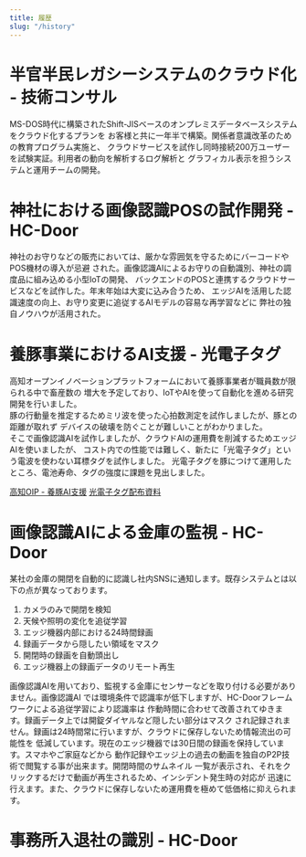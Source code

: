 ```yaml
---
title: 履歴
slug: "/history"
---
```


# 半官半民レガシーシステムのクラウド化 - 技術コンサル
MS-DOS時代に構築されたShift-JISベースのオンプレミスデータベースシステムをクラウド化するプランを
お客様と共に一年半で構築。関係者意識改革のための教育プログラム実施と、
クラウドサービスを試作し同時接続200万ユーザーを試験実証。利用者の動向を解析するログ解析と
グラフィカル表示を担うシステムと運用チームの開発。

# 神社における画像認識POSの試作開発 - HC-Door
神社のお守りなどの販売においては、厳かな雰囲気を守るためにバーコードやPOS機材の導入が忌避
された。画像認識AIによるお守りの自動識別、神社の調度品に組み込める小型IoTの開発、
バックエンドのPOSと連携するクラウドサービスなどを試作した。年末年始は大変に込み合うため、
エッジAIを活用した認識速度の向上、お守り変更に追従するAIモデルの容易な再学習などに
弊社の独自ノウハウが活用された。

# 養豚事業におけるAI支援 - 光電子タグ
高知オープンイノベーションプラットフォームにおいて養豚事業者が職員数が限られる中で畜産数の
増大を予定しており、IoTやAIを使って自動化を進める研究開発を行いました。    
豚の行動量を推定するためミリ波を使った心拍数測定を試作しましたが、豚との距離が取れず
デバイスの破壊を防ぐことが難しいことがわかりました。  
そこで画像認識AIを試作しましたが、クラウドAIの運用費を削減するためエッジAIを使いましたが、
コスト内での性能では難しく、新たに「光電子タグ」という電波を使わない耳標タグを試作しました。
光電子タグを豚につけて運用したところ、電池寿命、タグの強度に課題を見出しました。

[高知OIP - 養豚AI支援](https://kochi-oip.jp/case/1051/)
[光電子タグ配布資料](/LED-Tag-Leaflet.pdf)

# 画像認識AIによる金庫の監視 - HC-Door
某社の金庫の開閉を自動的に認識し社内SNSに通知します。既存システムとは以下の点が異なっております。  
1. カメラのみで開閉を検知
1. 天候や照明の変化を追従学習
1. エッジ機器内部における24時間録画
1. 録画データから隠したい領域をマスク
1. 開閉時の録画を自動頭出し
1. エッジ機器上の録画データのリモート再生

画像認識AIを用いており、監視する金庫にセンサーなどを取り付ける必要がありません。画像認識AI
では環境条件で認識率が低下しますが、HC-Doorフレームワークによる追従学習により認識率は
作動時間に合わせて改善されてゆきます。録画データ上では開錠ダイヤルなど隠したい部分はマスク
され記録されません。録画は24時間常に行いますが、クラウドに保存しないため情報流出の可能性を
低減しています。現在のエッジ機器では30日間の録画を保持しています。スマホやご家庭などから
動作記録やエッジ上の過去の動画を独自のP2P技術で閲覧する事が出来ます。開閉時間のサムネイル
一覧が表示され、それをクリックするだけで動画が再生されるため、インシデント発生時の対応が
迅速に行えます。また、クラウドに保存しないため運用費を極めて低価格に抑えられます。



# 事務所入退社の識別 - HC-Door




